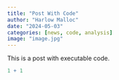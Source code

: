 ```yaml
---
title: "Post With Code"
author: "Harlow Malloc"
date: "2024-05-03"
categories: [news, code, analysis]
image: "image.jpg"
---
```


This is a post with executable code.

```r
1 + 1
```
